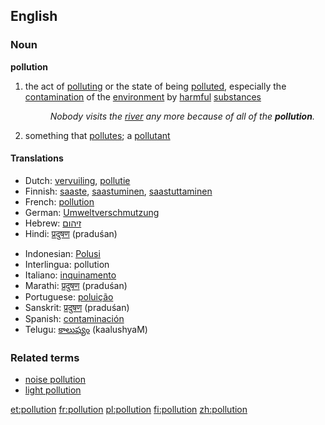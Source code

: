==English==
===Noun===
'''pollution'''
{{wikipedia}}
#the act of [[polluting]] or the state of being [[polluted]], especially the [[contamination]] of the [[environment]] by [[harmful]] [[substance]]s
#: ''Nobody visits the [[river]] any more because of all of the '''pollution'''.''
#something that [[pollute]]s; a [[pollutant]]

====Translations====
{{top}}
*Dutch: [[vervuiling]], [[pollutie]]
*Finnish: [[saaste]], [[saastuminen]], [[saastuttaminen]]
*French: [[pollution]]
*German: [[Umweltverschmutzung]]
*Hebrew: [[זיהום]]
*Hindi: [[प्रदुषण]] (praduśan)
{{mid}}
*Indonesian: [[Polusi]]
*Interlingua: pollution
*Italiano: [[inquinamento]]
*Marathi: [[प्रदुषण]] (praduśan)
*Portuguese: [[poluição]]
*Sanskrit: [[प्रदुषण]] (praduśan)
*Spanish: [[contaminación]]
*Telugu: [[కాలుష్యం]] (kaalushyaM)
{{bottom}}

===Related terms===
*[[noise pollution]]
*[[light pollution]]

[[et:pollution]]
[[fr:pollution]]
[[pl:pollution]]
[[fi:pollution]]
[[zh:pollution]]